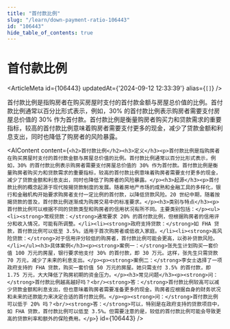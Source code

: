 ```yaml
---
title: "首付款比例"
slug: "/learn/down-payment-ratio-106443"
id: "106443"
hide_table_of_contents: true
---
```



# 首付款比例

<ArticleMeta id={106443} updatedAt={'2024-09-12 12:33:39'} alias={`[]`} />
<div className='border-solid border-b border-t-0 my-4 border-[var(--ifm-color-gray-300)]' />

首付款比例是指购房者在购买房屋时支付的首付款金额与房屋总价值的比例。首付款比例通常以百分比形式表示，例如，30% 的首付款比例表示购房者需要支付房屋总价值的 30% 作为首付款。首付款比例是衡量购房者购买力和贷款需求的重要指标，较高的首付款比例意味着购房者需要支付更多的现金，减少了贷款金额和利息支出，同时也降低了购房者的风险暴露。

<AIContent content={`<h2>首付款比例</h2><h3>定义</h3><p>首付款比例是指购房者在购买房屋时支付的首付款金额与房屋总价值的比例。首付款比例通常以百分比形式表示，例如，30% 的首付款比例表示购房者需要支付房屋总价值的 30% 作为首付款。首付款比例是衡量购房者购买力和贷款需求的重要指标，较高的首付款比例意味着购房者需要支付更多的现金，减少了贷款金额和利息支出，同时也降低了购房者的风险暴露。</p><h3>起源</h3><p>首付款比例的概念起源于现代按揭贷款制度的发展。随着房地产市场的成熟和金融工具的多样化，银行和金融机构开始要求购房者支付一定比例的首付款，以降低贷款风险。20 世纪中期，随着按揭贷款的普及，首付款比例逐渐成为购房交易中的标准要求。</p><h3>类别与特点</h3><p>首付款比例可以根据不同的贷款类型和购房者的信用状况有所不同。主要类别包括：</p><ul><li><strong>常规贷款：</strong>通常要求 20% 的首付款比例，但根据购房者的信用评分和收入情况，可能有所调整。</li><li><strong>政府支持贷款：</strong>如 FHA 贷款，首付款比例可以低至 3.5%，适用于首次购房者或低收入家庭。</li><li><strong>高风险贷款：</strong>对于信用评分较低的购房者，首付款比例可能会更高，以弥补贷款风险。</li></ul><h3>具体案例</h3><p><strong>案例一：</strong>张先生计划购买一套价值 100 万元的房屋，银行要求他支付 30% 的首付款，即 30 万元。这样，张先生只需贷款 70 万元，减少了未来的利息支出。</p><p><strong>案例二：</strong>李女士选择了一项政府支持的 FHA 贷款，购买一套价值 50 万元的房屋。她只需支付 3.5% 的首付款，即 1.75 万元，大大降低了购房初期的资金压力。</p><h3>常见问题</h3><p><strong>问：</strong>首付款比例越高越好吗？<br/><strong>答：</strong>首付款比例较高可以减少贷款金额和利息支出，但也意味着购房者需要准备更多的现金。购房者应根据自身的财务状况和未来的还款能力来决定合适的首付款比例。</p><p><strong>问：</strong>首付款比例可以低于 20% 吗？<br/><strong>答：</strong>可以，特别是在政府支持的贷款项目中，如 FHA 贷款，首付款比例可以低至 3.5%。但需要注意的是，较低的首付款比例可能会导致更高的贷款利率和额外的保险费用。</p>`} id={106443} />
